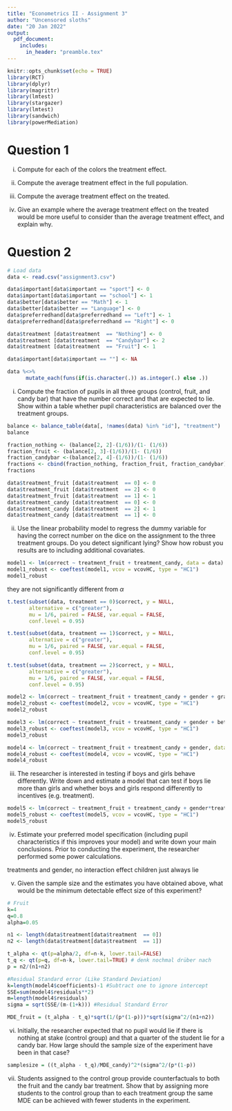 ```yaml
---
title: "Econometrics II - Assignment 3"
author: "Uncensored sloths"
date: "20 Jan 2022"
output:
  pdf_document:
    includes:
      in_header: "preamble.tex"
---
```


```r
knitr::opts_chunk$set(echo = TRUE)
library(RCT)
library(dplyr)
library(magrittr)
library(lmtest)
library(stargazer)
library(lmtest)
library(sandwich)
library(powerMediation)
```

# Question 1

(i) Compute for each of the colors the treatment effect.

(ii) Compute the average treatment effect in the full population.

(iii) Compute the average treatment effect on the treated.

(iv) Give an example where the average treatment effect on the treated would be more useful to consider than the average treatment effect, and explain why.

# Question 2

```r
# Load data
data <- read.csv("assignment3.csv")

data$important[data$important == "sport"] <- 0
data$important[data$important == "school"] <- 1
data$better[data$better == "Math"] <- 1
data$better[data$better == "Language"] <- 0
data$preferredhand[data$preferredhand == "Left"] <- 1
data$preferredhand[data$preferredhand == "Right"] <- 0

```

```r
data$treatment [data$treatment  == "Nothing"] <- 0
data$treatment [data$treatment  == "Candybar"] <- 2
data$treatment [data$treatment  == "Fruit"] <- 1

data$important[data$important == ""] <- NA

data %<>% 
      mutate_each(funs(if(is.character(.)) as.integer(.) else .))
```

(i) Compute the fraction of pupils in all three groups (control, fruit, and candy bar) that have the number correct and that are expected to lie. Show within a table whether pupil characteristics are balanced over the treatment groups.


```r
balance <- balance_table(data[, !names(data) %in% "id"], "treatment")
balance
```
```r
fraction_nothing <- (balance[2, 2]-(1/6))/(1- (1/6))
fraction_fruit <- (balance[2, 3]-(1/6))/(1- (1/6))
fraction_candybar <-(balance[2, 4]-(1/6))/(1- (1/6))
fractions <- cbind(fraction_nothing, fraction_fruit, fraction_candybar)
fractions
```

```r
data$treatment_fruit [data$treatment  == 0] <- 0
data$treatment_fruit [data$treatment  == 2] <- 0
data$treatment_fruit [data$treatment  == 1] <- 1
data$treatment_candy [data$treatment  == 0] <- 0
data$treatment_candy [data$treatment  == 2] <- 1
data$treatment_candy [data$treatment  == 1] <- 0
```


(ii) Use the linear probability model to regress the dummy variable for having the correct number on the dice on the assignment to the three treatment groups. Do you detect significant lying? Show how robust you results are to including additional covariates.

```r
model1 <- lm(correct ~ treatment_fruit + treatment_candy, data = data)
model1_robust <- coeftest(model1, vcov = vcovHC, type = "HC1")
model1_robust
```
they are not significantly different from $\alpha$ 

```r
t.test(subset(data, treatment == 0)$correct, y = NULL,
       alternative = c("greater"),
       mu = 1/6, paired = FALSE, var.equal = FALSE,
       conf.level = 0.95)
```
```r
t.test(subset(data, treatment == 1)$correct, y = NULL,
       alternative = c("greater"),
       mu = 1/6, paired = FALSE, var.equal = FALSE,
       conf.level = 0.95)
```

```r
t.test(subset(data, treatment == 2)$correct, y = NULL,
       alternative = c("greater"),
       mu = 1/6, paired = FALSE, var.equal = FALSE,
       conf.level = 0.95)
```
```r
model2 <- lm(correct ~ treatment_fruit + treatment_candy + gender + grade +  important + better + preferredhand + siblings + youngestchild + oftenexpelled, data = data)
model2_robust <- coeftest(model2, vcov = vcovHC, type = "HC1")
model2_robust
```

```r
model3 <- lm(correct ~ treatment_fruit + treatment_candy + gender + better + preferredhand + siblings + youngestchild + oftenexpelled, data = data)
model3_robust <- coeftest(model3, vcov = vcovHC, type = "HC1")
model3_robust
```

```r
model4 <- lm(correct ~ treatment_fruit + treatment_candy + gender, data = data)
model4_robust <- coeftest(model4, vcov = vcovHC, type = "HC1")
model4_robust
```

(iii) The researcher is interested in testing if boys and girls behave differently. Write down and estimate a model that can test if boys lie more than girls and whether boys and girls respond differently to incentives (e.g. treatment).

```r
model5 <- lm(correct ~ treatment_fruit + treatment_candy + gender*treatment_fruit + gender*treatment_candy, data = data)
model5_robust <- coeftest(model5, vcov = vcovHC, type = "HC1")
model5_robust
```



(iv) Estimate your preferred model specification (including pupil characteristics if this improves your model) and write down your main conclusions.
Prior to conducting the experiment, the researcher performed some power calculations.

treatments and gender, no interaction effect
children just always lie


(v) Given the sample size and the estimates you have obtained above, what would be the minimum detectable effect size of this experiment?

```r
# Fruit
k=4
q=0.8
alpha=0.05

n1 <- length(data$treatment[data$treatment  == 0])
n2 <- length(data$treatment[data$treatment  == 1])

t_alpha <- qt(p=alpha/2, df=n-k, lower.tail=FALSE)
t_q <- qt(p=q, df=n-k, lower.tail=TRUE) # denk nochmal drüber nach
p = n2/(n1+n2)

#Residual Standard error (Like Standard Deviation)
k=length(model4$coefficients)-1 #Subtract one to ignore intercept
SSE=sum(model4$residuals**2)
m=length(model4$residuals)
sigma = sqrt(SSE/(m-(1+k))) #Residual Standard Error

MDE_fruit = (t_alpha - t_q)*sqrt(1/(p*(1-p)))*sqrt(sigma^2/(n1+n2))
```


(vi) Initially, the researcher expected that no pupil would lie if there is nothing at stake (control group) and that a quarter of the student lie for a candy bar. How large should the sample size of the experiment have been in that case?
```r
samplesize = ((t_alpha - t_q)/MDE_candy)^2*(sigma^2/(p*(1-p))
```


(vii) Students assigned to the control group provide counterfactuals to both the fruit and the candy bar treatment. Show that by assigning more students to the control group than to each treatment group the same MDE can be achieved with fewer students in the experiment.